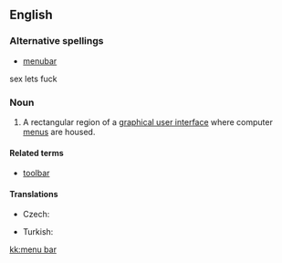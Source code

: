 ==English==
{{wikipedia}}

===Alternative spellings===
* [[menubar]]
sex lets fuck

===Noun===
{{en-noun|sg=[[menu]] [[bar]]}}

# {{graphical user interface}} A rectangular region of a [[graphical user interface]] where computer [[menu]]s are housed.

====Related terms====
* [[toolbar]]

====Translations====
{{trans-top|rectangular region of a graphical user interface where computer menus are housed}}
* Czech: {{t-|cs|panel nabídek|m}}
{{trans-mid}}
* Turkish: {{t|tr|menü çubuğu}}
{{trans-bottom}}

[[kk:menu bar]]